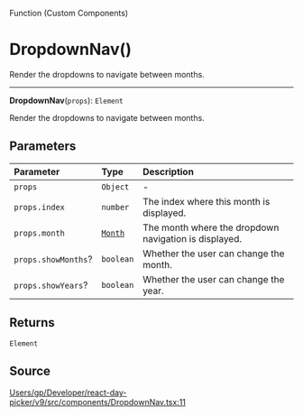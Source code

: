 <SectionTitle>Function (Custom Components)</SectionTitle>

# DropdownNav()

<Description>
Render the dropdowns to navigate between months.
</Description>

---

<a id="undefined" name="undefined"></a>

<SignatureMemberIdentifier>**DropdownNav**(`props`): `Element`</SignatureMemberIdentifier>

Render the dropdowns to navigate between months.

## Parameters

| Parameter | Type | Description |
| :------ | :------ | :------ |
| `props` | `Object` | - |
| `props.index` | `number` | The index where this month is displayed. |
| `props.month` | [`Month`](/api/next/classes/Month.md) | The month where the dropdown navigation is displayed. |
| `props.showMonths`? | `boolean` | Whether the user can change the month. |
| `props.showYears`? | `boolean` | Whether the user can change the year. |

## Returns

`Element`

## Source

[Users/gp/Developer/react-day-picker/v9/src/components/DropdownNav.tsx:11](https://github.com/gpbl/react-day-picker/blob/next/src/components/DropdownNav.tsx#L11)
